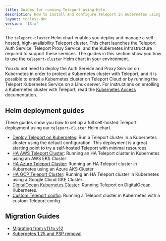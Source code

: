 ```yaml
---
title: Guides for running Teleport using Helm
description: How to install and configure Teleport in Kubernetes using Helm
layout: tocless-doc
version: '13.x'
---
```


The `teleport-cluster` Helm chart enables you deploy and manage a self-hosted,
high-availability Teleport cluster. This chart launches the Teleport Auth
Service, Teleport Proxy Service, and the Kubernetes infrastructure required to
support these services. The guides in this section show you how to use the
`teleport-cluster` Helm chart in your environment.

You do not need to deploy the Auth Service and Proxy Service on Kubernetes in
order to protect a Kubernetes cluster with Teleport, and it is possible to
enroll a Kubernetes cluster on Teleport Cloud or by running the Teleport
Kubernetes Service on a Linux server. For instructions on enrolling a Kubernetes
cluster with Teleport, read the [Kubernetes
Access](/docs/ver/13.x/kubernetes-access/introduction) documentation.

## Helm deployment guides

These guides show you how to set up a full self-hosted Teleport deployment using
our `teleport-cluster` Helm chart.

- [Deploy Teleport on Kubernetes](/docs/ver/13.x/deploy-a-cluster/helm-deployments/kubernetes-cluster): Run a Teleport cluster in a Kubernetes cluster using
  the default configuration. This deployment is a great starting point to try a self-hosted
  Teleport with minimal resources.
- [HA AWS Teleport Cluster](/docs/ver/13.x/deploy-a-cluster/helm-deployments/aws): Running an HA Teleport cluster in Kubernetes using an AWS EKS Cluster
- [HA Azure Teleport Cluster](/docs/ver/13.x/deploy-a-cluster/helm-deployments/azure): Running an HA Teleport cluster in Kubernetes using an Azure AKS Cluster
- [HA GCP Teleport Cluster](/docs/ver/13.x/deploy-a-cluster/helm-deployments/gcp): Running an HA Teleport cluster in Kubernetes using a Google Cloud GKE Cluster
- [DigitalOcean Kubernetes Cluster](/docs/ver/13.x/deploy-a-cluster/helm-deployments/digitalocean):
  Running Teleport on DigitalOcean Kubernetes.
- [Custom Teleport config](/docs/ver/13.x/deploy-a-cluster/helm-deployments/custom): Running a Teleport cluster in Kubernetes with a custom Teleport config

## Migration Guides

- [Migrating from v11 to v12](/docs/ver/13.x/deploy-a-cluster/helm-deployments/migration-v12)
- [Kubernetes 1.25 and PSP removal](/docs/ver/13.x/deploy-a-cluster/helm-deployments/migration-kubernetes-1-25-psp)
